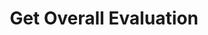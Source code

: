 ---
title: Get Overall Evaluation
openapi: get /observability/v1/overall_evaluation/realtime/
slug: get-overall-evaluation
---